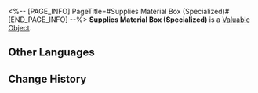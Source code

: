 <%-- [PAGE_INFO]
PageTitle=#Supplies Material Box (Specialized)#
[END_PAGE_INFO] --%>
{{Item Infobox
|id          = 300042
|image       = Item Supplies Material Box (Specialized).png
|type        = Valuable Object
|invCategory = Valuables
|rarity      = 4
|effect      = The assistance provided by Herta to the Astral Express. Upon use, you can select one item to obtain from the following materials:<br />· Worldbreaker Blade<br />· Arrow of the Starchaser<br />· Key of Wisdom<br />· Safeguard of Amber<br />· Obsidian of Obsession<br />· Stellaris Symphony<br />· Flower of Eternity
|description = Materials provided to the Express in accordance with the mutual aid contract.
}}
{{Description|''"Since it's mutual aid, save your thanks."''}}
'''Supplies Material Box (Specialized)''' is a [[Valuable Object]].

==Other Languages==
{{Other Languages
|en   = Supplies Material Box (Specialized)
|zhs  = 后勤材料箱 • 专业型
|zht  = 後勤素材箱•專業型
|ja   = 後方支援素材箱・専門型
|ko   = 보급 재료상자•전문형
|es   = Caja de suministros (especializada)
|fr   = Boîte de matériaux (spécialisée)
|ru   = Особый ящик с материалами
|th   = กล่องวัสดุโลจิสติกส์ (แบบพิเศษ)
|vi   = Rương Nguyên Liệu Hậu Cần - Loại Chuyên Nghiệp
|de   = Versorgungsmaterialkiste: Spezialisiert
|id   = Supplies Material Box (Specialized)
|pt   = Caixa de Material de Suprimentos (Especializado)
}}

==Change History==
{{Change History|1.5}}